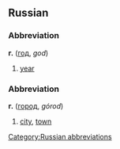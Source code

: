 ==Russian==
[[Category:Russian abbreviations]]
===Abbreviation===
'''г.''' ([[год]], ''god'')

#[[year]]

===Abbreviation===
'''г.''' ([[город]], ''górod'')

#[[city]], [[town]]